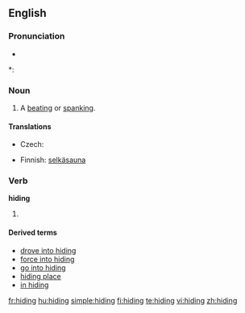 ==English==

===Pronunciation===
* {{audio|en-us-hiding.ogg|Audio (US)}}

*: {{rhymes|aɪdɪŋ}}

===Noun===
{{en-noun|s|-}}

# {{context|colloquial|countable}} A [[beating]] or [[spanking]].

====Translations====
{{trans-top|A beating or spanking}}
* Czech: {{t|cs|výprask|m}}
{{trans-mid}}
* Finnish: [[selkäsauna]]
{{trans-bottom}}

===Verb===
'''hiding'''

# {{present participle of|[[hide]]}}

====Derived terms====
* [[drove into hiding]]
* [[force into hiding]]
* [[go into hiding]]
* [[hiding place]]
* [[in hiding]]

[[fr:hiding]]
[[hu:hiding]]
[[simple:hiding]]
[[fi:hiding]]
[[te:hiding]]
[[vi:hiding]]
[[zh:hiding]]